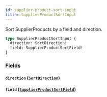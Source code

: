 ```yaml
---
id: supplier-product-sort-input
title: SupplierProductSortInput
---
```



Sort SupplierProducts by a field and direction.


```graphql
type SupplierProductSortInput {
  direction: SortDirection!
  field: SupplierProductSortField!
}
```


### Fields

#### `direction` ([`SortDirection`](/developers/supplier-apis/supply-api/graphql/reference/enums/sort-direction))




#### `field` ([`SupplierProductSortField`](/developers/supplier-apis/supply-api/graphql/reference/enums/supplier-product-sort-field))






